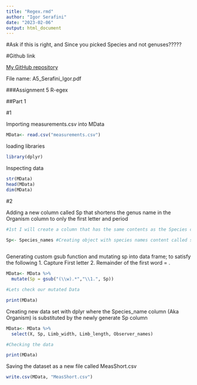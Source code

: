 ```yaml
---
title: "Regex.rmd"
author: "Igor Serafini"
date: "2023-02-06"
output: html_document
---
```


#Ask if this is right, and Since you picked Species and not genuses?????




#Github link

[My GitHub repository](https://github.com/IgorSerafini/Assignment1_BIOL432)

File name: A5_Serafini_Igor.pdf

###Assignment 5 R-egex

##Part 1

#1

Importing measurements.csv into MData
```r
MData<- read.csv("measurements.csv")
```

loading libraries
```r
library(dplyr)
```

Inspecting data
```r
str(MData)
head(MData)
dim(MData)
```

#2

Adding a new column called Sp that shortens the genus name in the Organism column to only the first letter and period
```r
#1st I will create a column that has the same contents as the Species columnn (Genuses) and call it sp. Then I will apply mutate with gsub fufill the preset assignment conditions. 

Sp<- Species_names #Creating object with species names content called sp
  
```

Generating custom gsub function and mutating sp into data frame; to satisfy the following 
  1. Capture First letter
  2. Remainder of the first word = .
```r
MData<- MData %>% 
  mutate(Sp = gsub("(\\w).*","\\1.", Sp))

#Lets check our mutated Data

print(MData)
```

Creating new data set with dplyr where the Species_name column (Aka Organism) is substituted by the newly generate Sp column 
```r
MData<- MData %>% 
  select(X, Sp, Limb_width, Limb_length, Observer_names)

#Checking the data

print(MData) 
```
Saving the dataset as a new file called MeasShort.csv
```r
write.csv(MData, "MeasShort.csv")
```

```r

```

